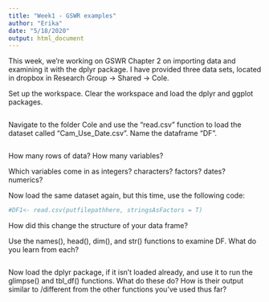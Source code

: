 ```yaml
---
title: "Week1 - GSWR examples"
author: "Erika"
date: "5/18/2020"
output: html_document
---
```


This week, we're working on GSWR Chapter 2 on importing data and examining it with the dplyr package. I have provided three data sets, located in dropbox in Research Group -> Shared -> Cole.

Set up the workspace. Clear the workspace and load the dplyr and ggplot packages.
```r

```
Navigate to the folder Cole and use the "read.csv" function to load the dataset called "Cam_Use_Date.csv". Name the dataframe "DF".

```r

```
How many rows of data?  How many variables?

Which variables come in as integers? characters? factors? dates? numerics?

Now load the same dataset again, but this time, use the following code: 
```r

#DF1<- read.csv(putfilepathhere, stringsAsFactors = T)
```
How did this change the structure of your data frame?

Use the names(), head(), dim(), and str() functions to examine DF.  What do you learn from each?

```r

```

Now load the dplyr package, if it isn't loaded already, and use it to run the glimpse() and tbl_df() functions.  What do these do?  How is their output similar to /different from the other functions you've used thus far?

```r

```






